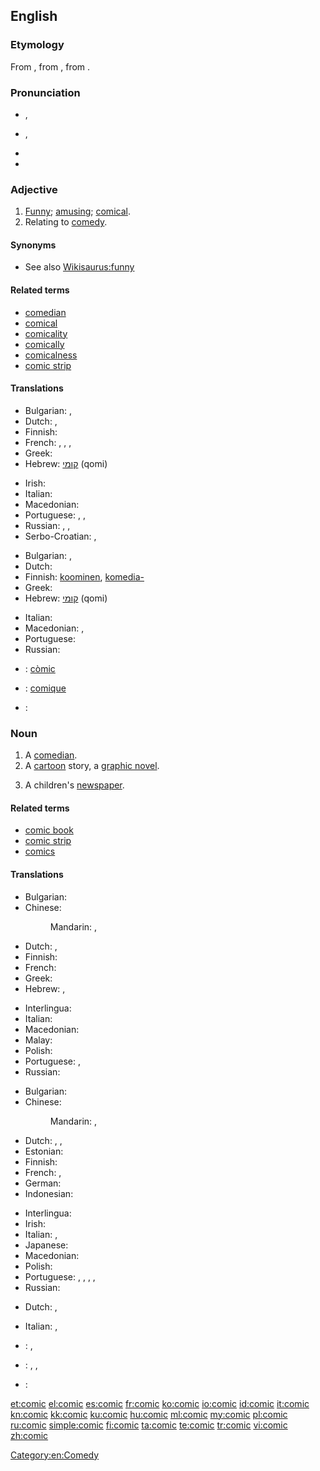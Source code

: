 {{also|còmic|çomıç}}
==English==
{{wikipedia}}

===Etymology===
From {{etyl|la|en}} {{term|comicus|lang=la}}, from {{etyl|grc|en}} {{term|κωμικός||relating to comedy|tr=komikos|lang=grc|sc=polytonic}}, from {{term|κῶμος||carousal|tr=kōmos|lang=grc|sc=polytonic}}.

===Pronunciation===
* {{a|RP}} {{IPA|/ˈkɒmɪk/}}, {{X-SAMPA|/"kQmIk/}}
* {{a|GenAm}} {{IPA|/ˈkɑmɪk/}}, {{X-SAMPA|/"kAmIk/}}
* {{audio|en-us-comic.ogg|Audio (US)}}
* {{rhymes|ɒmɪk}}

===Adjective===
{{en-adj}}

# [[funny|Funny]]; [[amusing]]; [[comical]].
# Relating to [[comedy]].

====Synonyms====
* See also [[Wikisaurus:funny]]

====Related terms====
* [[comedian]]
* [[comical]]
* [[comicality]]
* [[comically]]
* [[comicalness]]
* [[comic strip]]

====Translations====
{{trans-top|being funny}}
* Bulgarian: {{t+|bg|смешен}}, {{t+|bg|комичен}}
* Dutch: {{t+|nl|grappig}}, {{t+|nl|komisch}}
* Finnish: {{t+|fi|koominen}}
* French: {{t+|fr|comique}}, {{t+|fr|drôle}}, {{t+|fr|cocasse}}, {{t+|fr|marrant}}
* Greek: {{t+|el|κωμικός|m|tr=komikós}}
* Hebrew: [[קומי]] (qomi) {{m}}
{{trans-mid}}
* Irish: {{t-|ga|greannmhar}}
* Italian: {{t+|it|comico}}
* Macedonian: {{t-|mk|комичен|m|tr=kómičen}}
* Portuguese: {{t+|pt|cômico}}, {{t+|pt|engraçado}}, {{t+|pt|divertido}}
* Russian: {{t+|ru|комический|tr=komíčeskij}}, {{t|ru|смешной|tr=smešnój|sc=Cyrl}}, {{t|ru|комичный|tr=komíčnyj|sc=Cyrl}}
* Serbo-Croatian: {{t-|sh|komičan|alt=kòmičan}}, {{t-|sh|smiješan|alt=smijéšan}}
{{trans-bottom}}

{{trans-top|related to comedy}}
* Bulgarian: {{t+|bg|комичен}}, {{t-|bg|комедиен}}
* Dutch: {{t+|nl|komisch}}
* Finnish: [[koominen]], [[komedia-]]
* Greek: {{t+|el|κωμικός|m|tr=komikós}}
* Hebrew: [[קומי]] (qomi) {{m}}
{{trans-mid}}
* Italian: {{t+|it|comico}}
* Macedonian: {{t-|mk|комедиски|m|tr=komédiski}}, {{t-|mk|комичен|m|tr=kómičen}}
* Portuguese: {{t+|pt|cômico}}
* Russian: {{t+|ru|комедийный|tr=komedíjnyj}}
{{trans-bottom}}

{{checktrans-top}}
* {{ttbc|ca}}: [[còmic]] {{m}}
{{trans-mid}}
* {{ttbc|fr}}: [[comique]] {{m|f}}
* {{ttbc|ia}}: {{t|ia|comic}}
{{trans-bottom}}

===Noun===
{{en-noun}}

# A [[comedian]].
# A [[cartoon]] story, a [[graphic novel]].
# {{context|British|lang=en}} A children's [[newspaper]].

====Related terms====
* [[comic book]]
* [[comic strip]]
* [[comics]]

====Translations====
{{trans-top|a comedian}}
* Bulgarian: {{t+|bg|комик|m}}
* Chinese:
*: Mandarin: {{t|cmn|喜劇演員|sc=Hani}}, {{t|cmn|喜剧演员|tr=xǐjù yǎnyuán|sc=Hani}}
* Dutch: {{t|nl|komiek|m}}, {{t|nl|humorist|m}}
* Finnish: {{t+|fi|koomikko}}
* French: {{t+|fr|comédien|m}}
* Greek: {{t+|el|κωμικός|m|tr=komikós|sc=Grek}}
* Hebrew: {{t|he|קומיקאי|m|tr=qomiqai|sc=Hebr}}, {{t|he|קומיקאית|f|tr=qomiqait|sc=Hebr}}
{{trans-mid}}
* Interlingua: {{t|ia|comica|f}}
* Italian: {{t+|it|comico|m}}
* Macedonian: {{t-|mk|комичар|m|tr=kómičar}}
* Malay: {{t-|ms|pelawak}}
* Polish: {{t-|pl|komik|m}}
* Portuguese: {{t|pt|comediante|m|f}}, {{t|pt|humorista|m|f}}
* Russian: {{t+|ru|комик|m|tr=kómik}}
{{trans-bottom}}

{{trans-top|a cartoon story}}
* Bulgarian: {{t-|bg|комикс|m}}
* Chinese:
*: Mandarin: {{t|cmn|漫畫|sc=Hani}}, {{t|cmn|漫画|tr=mànhuà|sc=Hani}}
* Dutch: {{t|nl|strip|m}}, {{t|nl|stripboek|n}}, {{t|nl|stripverhaal|n}}
* Estonian: {{t-|et|koomiks|p}}
* Finnish: {{t+|fi|sarjakuva}}
* French: {{t+|fr|bande dessinée|f}}, {{t+|fr|BD|f}}
* German: {{t+|de|Comic|m}}
* Indonesian: {{t+|id|komik}}
{{trans-mid}}
* Interlingua: {{t|ia|banda designate}}
* Irish: {{t-|ga|greannán|m}}
* Italian: {{t+|it|fumetto|m}}, {{t+|it|striscia|f}}
* Japanese: {{t|ja|漫画|tr=[[まんが]], manga|sc=Jpan}}
* Macedonian: {{t-|mk|стрип|m|tr=strip}}
* Polish: {{t+|pl|komiks|m}}
* Portuguese: {{t|pt|cartun|m|f}}, {{t|pt|história em quadrinhos|f}}, {{t|pt|história de quadrinhos|f}}, {{t|pt|banda desenhada|f}}, {{t|pt|historinha|f}}
* Russian: {{t+|ru|комикс|m|tr=kómiks}}
{{trans-bottom}}

{{trans-top|a children's newspaper}}
* Dutch: {{t|nl|jeugdkrant}}, {{t|nl|kinderkrant}}
{{trans-mid}}
* Italian: {{t+|it|giornaletto|m}}, {{t+|it|giornalino|m}}
{{trans-bottom}}

{{checktrans-top}}
* {{ttbc|ca}}: {{t|ca|còmic|m}}, {{t|ca|patufet|m}}
* {{ttbc|id}}: {{t|id|komik}}, {{t|id|cergam}}, {{tø|id|[[cerita]] [[gambar|bergambar]]}} <!-- was "[[cerita]] [[gambar|bergambar]]" - assumed sum-of-parts; if an idiom, use {{t}} instead of {{t-SOP}}. see [[User:Kephir/gadgets/xte#Translation_fixing]] -->
{{trans-mid}}
* {{ttbc|ia}}: {{t|ia|comico}}
{{trans-bottom}}

[[Category:en:Comedy]]

[[et:comic]]
[[el:comic]]
[[es:comic]]
[[fr:comic]]
[[ko:comic]]
[[io:comic]]
[[id:comic]]
[[it:comic]]
[[kn:comic]]
[[kk:comic]]
[[ku:comic]]
[[hu:comic]]
[[ml:comic]]
[[my:comic]]
[[pl:comic]]
[[ru:comic]]
[[simple:comic]]
[[fi:comic]]
[[ta:comic]]
[[te:comic]]
[[tr:comic]]
[[vi:comic]]
[[zh:comic]]